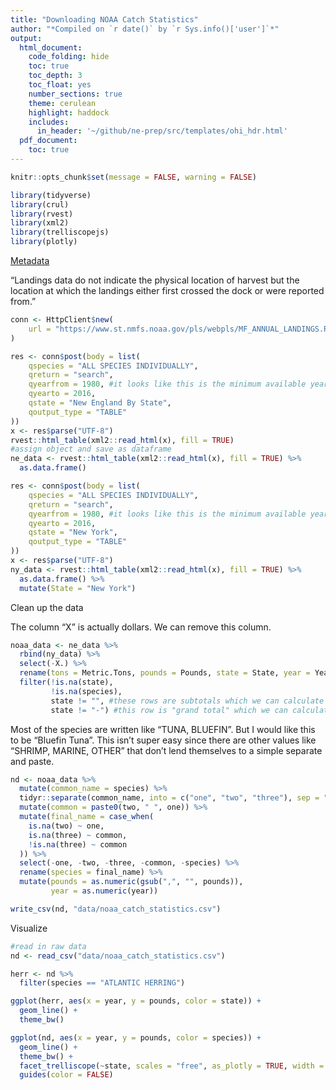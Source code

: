 ```yaml
---
title: "Downloading NOAA Catch Statistics"
author: "*Compiled on `r date()` by `r Sys.info()['user']`*"
output: 
  html_document:
    code_folding: hide
    toc: true
    toc_depth: 3
    toc_float: yes
    number_sections: true
    theme: cerulean
    highlight: haddock
    includes: 
      in_header: '~/github/ne-prep/src/templates/ohi_hdr.html'
  pdf_document:
    toc: true
---
```



```r
knitr::opts_chunk$set(message = FALSE, warning = FALSE)

library(tidyverse)
library(crul)
library(rvest)
library(xml2)
library(trelliscopejs)
library(plotly)
```

[Metadata](https://foss.nmfs.noaa.gov/apexfoss/f?p=215:240:::NO:::)

"Landings data do not indicate the physical location of harvest but the location at which the landings either first crossed the dock or were reported from."

```r
conn <- HttpClient$new(
	url = "https://www.st.nmfs.noaa.gov/pls/webpls/MF_ANNUAL_LANDINGS.RESULTS"
)
```


```r
res <- conn$post(body = list(
	qspecies = "ALL SPECIES INDIVIDUALLY",
	qreturn = "search",
	qyearfrom = 1980, #it looks like this is the minimum available year for this region. 
	qyearto = 2016,
	qstate = "New England By State",
	qoutput_type = "TABLE"
))
x <- res$parse("UTF-8")
rvest::html_table(xml2::read_html(x), fill = TRUE) 
#assign object and save as dataframe
ne_data <- rvest::html_table(xml2::read_html(x), fill = TRUE) %>% 
  as.data.frame()

```

```r
res <- conn$post(body = list(
	qspecies = "ALL SPECIES INDIVIDUALLY",
	qreturn = "search",
	qyearfrom = 1980, #it looks like this is the minimum available year for this region. I originally used 1900 as qyearfrom and 1945 was min returned.
	qyearto = 2016,
	qstate = "New York",
	qoutput_type = "TABLE"
))
x <- res$parse("UTF-8")
ny_data <- rvest::html_table(xml2::read_html(x), fill = TRUE) %>% 
  as.data.frame() %>%
  mutate(State = "New York")
```

Clean up the data

The column "X" is actually dollars. We can remove this column.

```r

noaa_data <- ne_data %>%
  rbind(ny_data) %>%
  select(-X.) %>%
  rename(tons = Metric.Tons, pounds = Pounds, state = State, year = Year, species = Species) %>%
  filter(!is.na(state),
         !is.na(species),
         state != "", #these rows are subtotals which we can calculate on our own
         state != "-") #this row is "grand total" which we can calculate on our own
```

Most of the species are written like "TUNA, BLUEFIN". But I would like this to be "Bluefin Tuna". This isn't super easy since there are other values like "SHRIMP, MARINE, OTHER" that don't lend themselves to a simple separate and paste.

```r

nd <- noaa_data %>%
  mutate(common_name = species) %>%
  tidyr::separate(common_name, into = c("one", "two", "three"), sep = ", ") %>%
  mutate(common = paste0(two, " ", one)) %>%
  mutate(final_name = case_when(
    is.na(two) ~ one,
    is.na(three) ~ common,
    !is.na(three) ~ common
  )) %>%
  select(-one, -two, -three, -common, -species) %>%
  rename(species = final_name) %>%
  mutate(pounds = as.numeric(gsub(",", "", pounds)),
         year = as.numeric(year))

write_csv(nd, "data/noaa_catch_statistics.csv")
```

Visualize

```r
#read in raw data
nd <- read_csv("data/noaa_catch_statistics.csv")

herr <- nd %>%
  filter(species == "ATLANTIC HERRING")

ggplot(herr, aes(x = year, y = pounds, color = state)) +
  geom_line() +
  theme_bw()

ggplot(nd, aes(x = year, y = pounds, color = species)) +
  geom_line() +
  theme_bw() +
  facet_trelliscope(~state, scales = "free", as_plotly = TRUE, width = 1000) +
  guides(color = FALSE)

```






